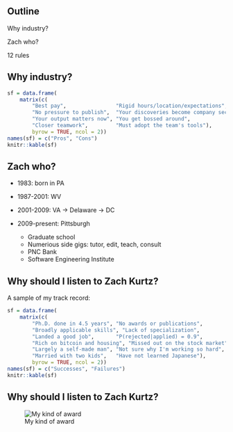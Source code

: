 ## Outline

Why industry?

Zach who?

12 rules

## Why industry?

```r
sf = data.frame(
    matrix(c(
        "Best pay",                "Rigid hours/location/expectations",
        "No pressure to publish",  "Your discoveries become company secrets",
        "Your output matters now", "You get bossed around",
        "Closer teamwork",         "Must adopt the team's tools"), 
        byrow = TRUE, ncol = 2))
names(sf) = c("Pros", "Cons")
knitr::kable(sf)
```


## Zach who?

- 1983: born in PA

- 1987-2001: WV

- 2001-2009: VA -> Delaware -> DC

- 2009-present: Pittsburgh

    - Graduate school
    - Numerious side gigs: tutor, edit, teach, consult
    - PNC Bank
    - Software Engineering Institute


## Why should I listen to Zach Kurtz?

A sample of my track record:

```r
sf = data.frame(
    matrix(c(
        "Ph.D. done in 4.5 years", "No awards or publications",
        "Broadly applicable skills", "Lack of specialization",
        "Landed a good job",       "P(rejected|applied) = 0.9",
        "Rich on bitcoin and housing", "Missed out on the stock market",
        "Largely a self-made man", "Not sure why I'm working so hard",
        "Married with two kids",   "Have not learned Japanese"), 
        byrow = TRUE, ncol = 2))
names(sf) = c("Successes", "Failures")
knitr::kable(sf)
```

## Why should I listen to Zach Kurtz?

![My kind of award](images/pingpong.jpg)

